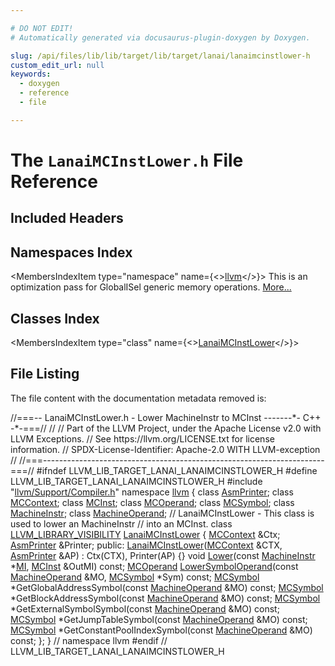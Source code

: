 ```yaml
---

# DO NOT EDIT!
# Automatically generated via docusaurus-plugin-doxygen by Doxygen.

slug: /api/files/lib/lib/target/lib/target/lanai/lanaimcinstlower-h
custom_edit_url: null
keywords:
  - doxygen
  - reference
  - file

---
```





# The `LanaiMCInstLower.h` File Reference

<DoxygenPage pluginConfig={pluginConfig}>



## Included Headers

<IncludesList>
<IncludesListItem
  filePath="llvm/Support/Compiler.h"
  permalink="/docs/api/files/include/include/llvm/include/llvm/support/compiler-h"
  isLocal="true" />
</IncludesList>

## Namespaces Index

<MembersIndex>

<MembersIndexItem
  type="namespace"
  name={<><a href="/docs/api/namespaces/llvm">llvm</a></>}>
This is an optimization pass for GlobalISel generic memory operations. <a href="/docs/api/namespaces/llvm/#details">More...</a>
</MembersIndexItem>

</MembersIndex>

## Classes Index

<MembersIndex>

<MembersIndexItem
  type="class"
  name={<><a href="/docs/api/classes/llvm/lanaimcinstlower">LanaiMCInstLower</a></>}>
</MembersIndexItem>

</MembersIndex>


## File Listing

The file content with the documentation metadata removed is:

<ProgramListing>

<Link id="l00001" /><CodeLine lineNumber="1"><Highlight kind="comment">//===-- LanaiMCInstLower.h - Lower MachineInstr to MCInst -------&#42;- C++ -&#42;-===//</Highlight><Highlight kind="normal"></Highlight></CodeLine>
<Link id="l00002" /><CodeLine lineNumber="2"><Highlight kind="normal"></Highlight><Highlight kind="comment">//</Highlight><Highlight kind="normal"></Highlight></CodeLine>
<Link id="l00003" /><CodeLine lineNumber="3"><Highlight kind="normal"></Highlight><Highlight kind="comment">// Part of the LLVM Project, under the Apache License v2.0 with LLVM Exceptions.</Highlight><Highlight kind="normal"></Highlight></CodeLine>
<Link id="l00004" /><CodeLine lineNumber="4"><Highlight kind="normal"></Highlight><Highlight kind="comment">// See https://llvm.org/LICENSE.txt for license information.</Highlight><Highlight kind="normal"></Highlight></CodeLine>
<Link id="l00005" /><CodeLine lineNumber="5"><Highlight kind="normal"></Highlight><Highlight kind="comment">// SPDX-License-Identifier: Apache-2.0 WITH LLVM-exception</Highlight><Highlight kind="normal"></Highlight></CodeLine>
<Link id="l00006" /><CodeLine lineNumber="6"><Highlight kind="normal"></Highlight><Highlight kind="comment">//</Highlight><Highlight kind="normal"></Highlight></CodeLine>
<Link id="l00007" /><CodeLine lineNumber="7"><Highlight kind="normal"></Highlight><Highlight kind="comment">//===----------------------------------------------------------------------===//</Highlight><Highlight kind="normal"></Highlight></CodeLine>
<Link id="l00008" /><CodeLine lineNumber="8"><Highlight kind="normal"></Highlight></CodeLine>
<Link id="l00009" /><CodeLine lineNumber="9"><Highlight kind="normal"></Highlight><Highlight kind="preprocessor">#ifndef LLVM&#95;LIB&#95;TARGET&#95;LANAI&#95;LANAIMCINSTLOWER&#95;H</Highlight><Highlight kind="normal"></Highlight></CodeLine>
<Link id="l00010" /><CodeLine lineNumber="10"><Highlight kind="normal"></Highlight><Highlight kind="preprocessor">#define LLVM&#95;LIB&#95;TARGET&#95;LANAI&#95;LANAIMCINSTLOWER&#95;H</Highlight><Highlight kind="normal"></Highlight></CodeLine>
<Link id="l00011" /><CodeLine lineNumber="11"><Highlight kind="normal"></Highlight></CodeLine>
<Link id="l00012" /><CodeLine lineNumber="12"><Highlight kind="normal"></Highlight><Highlight kind="preprocessor">#include &quot;<a href="/docs/api/files/include/include/llvm/include/llvm/support/compiler-h">llvm/Support/Compiler.h</a>&quot;</Highlight><Highlight kind="normal"></Highlight></CodeLine>
<Link id="l00013" /><CodeLine lineNumber="13"><Highlight kind="normal"></Highlight></CodeLine>
<Link id="l00014" /><CodeLine lineNumber="14"><Highlight kind="normal"></Highlight><Highlight kind="keyword">namespace </Highlight><Highlight kind="normal"><a href="/docs/api/namespaces/llvm">llvm</a> &#123;</Highlight></CodeLine>
<Link id="l00015" /><CodeLine lineNumber="15"><Highlight kind="normal"></Highlight><Highlight kind="keyword">class </Highlight><Highlight kind="normal"><a href="/docs/api/classes/llvm/asmprinter">AsmPrinter</a>;</Highlight></CodeLine>
<Link id="l00016" /><CodeLine lineNumber="16"><Highlight kind="normal"></Highlight><Highlight kind="keyword">class </Highlight><Highlight kind="normal"><a href="/docs/api/classes/llvm/mccontext">MCContext</a>;</Highlight></CodeLine>
<Link id="l00017" /><CodeLine lineNumber="17"><Highlight kind="normal"></Highlight><Highlight kind="keyword">class </Highlight><Highlight kind="normal"><a href="/docs/api/classes/llvm/mcinst">MCInst</a>;</Highlight></CodeLine>
<Link id="l00018" /><CodeLine lineNumber="18"><Highlight kind="normal"></Highlight><Highlight kind="keyword">class </Highlight><Highlight kind="normal"><a href="/docs/api/classes/llvm/mcoperand">MCOperand</a>;</Highlight></CodeLine>
<Link id="l00019" /><CodeLine lineNumber="19"><Highlight kind="normal"></Highlight><Highlight kind="keyword">class </Highlight><Highlight kind="normal"><a href="/docs/api/classes/llvm/mcsymbol">MCSymbol</a>;</Highlight></CodeLine>
<Link id="l00020" /><CodeLine lineNumber="20"><Highlight kind="normal"></Highlight><Highlight kind="keyword">class </Highlight><Highlight kind="normal"><a href="/docs/api/classes/llvm/machineinstr">MachineInstr</a>;</Highlight></CodeLine>
<Link id="l00021" /><CodeLine lineNumber="21"><Highlight kind="normal"></Highlight><Highlight kind="keyword">class </Highlight><Highlight kind="normal"><a href="/docs/api/classes/llvm/machineoperand">MachineOperand</a>;</Highlight></CodeLine>
<Link id="l00022" /><CodeLine lineNumber="22"><Highlight kind="normal"></Highlight></CodeLine>
<Link id="l00023" /><CodeLine lineNumber="23"><Highlight kind="normal"></Highlight><Highlight kind="comment">// LanaiMCInstLower - This class is used to lower an MachineInstr</Highlight><Highlight kind="normal"></Highlight></CodeLine>
<Link id="l00024" /><CodeLine lineNumber="24"><Highlight kind="normal"></Highlight><Highlight kind="comment">// into an MCInst.</Highlight><Highlight kind="normal"></Highlight></CodeLine>
<Link id="l00025" /><CodeLine lineNumber="25" lineLink="/docs/api/classes/llvm/lanaimcinstlower"><Highlight kind="normal"></Highlight><Highlight kind="keyword">class </Highlight><Highlight kind="normal"><a href="/docs/api/files/include/include/llvm/include/llvm/support/compiler-h/#a662e21bcce5c9c71b6cc511fa04f900f">LLVM&#95;LIBRARY&#95;VISIBILITY</a> <a href="/docs/api/classes/llvm/lanaimcinstlower/#aec149d0092240ca35973664387b977a7">LanaiMCInstLower</a> &#123;</Highlight></CodeLine>
<Link id="l00026" /><CodeLine lineNumber="26"><Highlight kind="normal">  <a href="/docs/api/classes/llvm/mccontext">MCContext</a> &amp;Ctx;</Highlight></CodeLine>
<Link id="l00027" /><CodeLine lineNumber="27"><Highlight kind="normal"></Highlight></CodeLine>
<Link id="l00028" /><CodeLine lineNumber="28"><Highlight kind="normal">  <a href="/docs/api/classes/llvm/asmprinter">AsmPrinter</a> &amp;Printer;</Highlight></CodeLine>
<Link id="l00029" /><CodeLine lineNumber="29"><Highlight kind="normal"></Highlight></CodeLine>
<Link id="l00030" /><CodeLine lineNumber="30"><Highlight kind="normal"></Highlight><Highlight kind="keyword">public</Highlight><Highlight kind="normal">:</Highlight></CodeLine>
<Link id="l00031" /><CodeLine lineNumber="31" lineLink="/docs/api/classes/llvm/lanaimcinstlower/#aec149d0092240ca35973664387b977a7"><Highlight kind="normal">  <a href="/docs/api/classes/llvm/lanaimcinstlower/#aec149d0092240ca35973664387b977a7">LanaiMCInstLower</a>(<a href="/docs/api/classes/llvm/mccontext">MCContext</a> &amp;CTX, <a href="/docs/api/classes/llvm/asmprinter">AsmPrinter</a> &amp;AP) : Ctx(CTX), Printer(AP) &#123;&#125;</Highlight></CodeLine>
<Link id="l00032" /><CodeLine lineNumber="32"><Highlight kind="normal">  </Highlight><Highlight kind="keywordtype">void</Highlight><Highlight kind="normal"> <a href="/docs/api/namespaces/llvm/#a6893db19648a2dba0912d181aaa57ec0ab75fcdd2d72d9e000beab48622402d93">Lower</a>(</Highlight><Highlight kind="keyword">const</Highlight><Highlight kind="normal"> <a href="/docs/api/classes/llvm/machineinstr">MachineInstr</a> &#42;<a href="/docs/api/files/lib/lib/codegen/lib/codegen/globalisel/irtranslator-cpp/#abe44dfdea65b4f7e11e0a608ab708b76">MI</a>, <a href="/docs/api/classes/llvm/mcinst">MCInst</a> &amp;OutMI) </Highlight><Highlight kind="keyword">const</Highlight><Highlight kind="normal">;</Highlight></CodeLine>
<Link id="l00033" /><CodeLine lineNumber="33"><Highlight kind="normal"></Highlight></CodeLine>
<Link id="l00034" /><CodeLine lineNumber="34"><Highlight kind="normal">  <a href="/docs/api/classes/llvm/mcoperand">MCOperand</a> <a href="/docs/api/files/lib/lib/target/lib/target/sparc/sparcmcinstlower-cpp/#a413bd96508214793c2f0dcc61f05f71e">LowerSymbolOperand</a>(</Highlight><Highlight kind="keyword">const</Highlight><Highlight kind="normal"> <a href="/docs/api/classes/llvm/machineoperand">MachineOperand</a> &amp;MO, <a href="/docs/api/classes/llvm/mcsymbol">MCSymbol</a> &#42;Sym) </Highlight><Highlight kind="keyword">const</Highlight><Highlight kind="normal">;</Highlight></CodeLine>
<Link id="l00035" /><CodeLine lineNumber="35"><Highlight kind="normal"></Highlight></CodeLine>
<Link id="l00036" /><CodeLine lineNumber="36"><Highlight kind="normal">  <a href="/docs/api/classes/llvm/mcsymbol">MCSymbol</a> &#42;GetGlobalAddressSymbol(</Highlight><Highlight kind="keyword">const</Highlight><Highlight kind="normal"> <a href="/docs/api/classes/llvm/machineoperand">MachineOperand</a> &amp;MO) </Highlight><Highlight kind="keyword">const</Highlight><Highlight kind="normal">;</Highlight></CodeLine>
<Link id="l00037" /><CodeLine lineNumber="37"><Highlight kind="normal">  <a href="/docs/api/classes/llvm/mcsymbol">MCSymbol</a> &#42;GetBlockAddressSymbol(</Highlight><Highlight kind="keyword">const</Highlight><Highlight kind="normal"> <a href="/docs/api/classes/llvm/machineoperand">MachineOperand</a> &amp;MO) </Highlight><Highlight kind="keyword">const</Highlight><Highlight kind="normal">;</Highlight></CodeLine>
<Link id="l00038" /><CodeLine lineNumber="38"><Highlight kind="normal">  <a href="/docs/api/classes/llvm/mcsymbol">MCSymbol</a> &#42;GetExternalSymbolSymbol(</Highlight><Highlight kind="keyword">const</Highlight><Highlight kind="normal"> <a href="/docs/api/classes/llvm/machineoperand">MachineOperand</a> &amp;MO) </Highlight><Highlight kind="keyword">const</Highlight><Highlight kind="normal">;</Highlight></CodeLine>
<Link id="l00039" /><CodeLine lineNumber="39"><Highlight kind="normal">  <a href="/docs/api/classes/llvm/mcsymbol">MCSymbol</a> &#42;GetJumpTableSymbol(</Highlight><Highlight kind="keyword">const</Highlight><Highlight kind="normal"> <a href="/docs/api/classes/llvm/machineoperand">MachineOperand</a> &amp;MO) </Highlight><Highlight kind="keyword">const</Highlight><Highlight kind="normal">;</Highlight></CodeLine>
<Link id="l00040" /><CodeLine lineNumber="40"><Highlight kind="normal">  <a href="/docs/api/classes/llvm/mcsymbol">MCSymbol</a> &#42;GetConstantPoolIndexSymbol(</Highlight><Highlight kind="keyword">const</Highlight><Highlight kind="normal"> <a href="/docs/api/classes/llvm/machineoperand">MachineOperand</a> &amp;MO) </Highlight><Highlight kind="keyword">const</Highlight><Highlight kind="normal">;</Highlight></CodeLine>
<Link id="l00041" /><CodeLine lineNumber="41"><Highlight kind="normal">&#125;;</Highlight></CodeLine>
<Link id="l00042" /><CodeLine lineNumber="42"><Highlight kind="normal">&#125; </Highlight><Highlight kind="comment">// namespace llvm</Highlight><Highlight kind="normal"></Highlight></CodeLine>
<Link id="l00043" /><CodeLine lineNumber="43"><Highlight kind="normal"></Highlight></CodeLine>
<Link id="l00044" /><CodeLine lineNumber="44"><Highlight kind="normal"></Highlight><Highlight kind="preprocessor">#endif </Highlight><Highlight kind="comment">// LLVM&#95;LIB&#95;TARGET&#95;LANAI&#95;LANAIMCINSTLOWER&#95;H</Highlight><Highlight kind="normal"></Highlight></CodeLine>

</ProgramListing>

</DoxygenPage>
